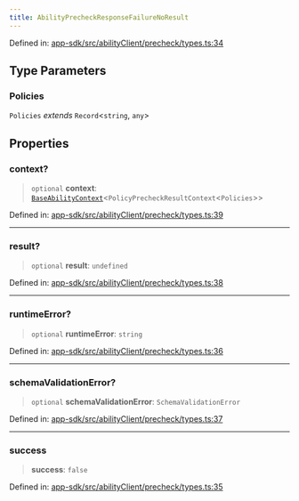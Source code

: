 ```yaml
---
title: AbilityPrecheckResponseFailureNoResult
---
```


Defined in: [app-sdk/src/abilityClient/precheck/types.ts:34](https://github.com/LIT-Protocol/Vincent/blob/4f61b0b06d818c2273457b0cc8a4e68ed21a72ed/packages/libs/app-sdk/src/abilityClient/precheck/types.ts#L34)

## Type Parameters

### Policies

`Policies` *extends* `Record`\<`string`, `any`\>

## Properties

### context?

> `optional` **context**: [`BaseAbilityContext`](./BaseAbilityContext)\<`PolicyPrecheckResultContext`\<`Policies`\>\>

Defined in: [app-sdk/src/abilityClient/precheck/types.ts:39](https://github.com/LIT-Protocol/Vincent/blob/4f61b0b06d818c2273457b0cc8a4e68ed21a72ed/packages/libs/app-sdk/src/abilityClient/precheck/types.ts#L39)

***

### result?

> `optional` **result**: `undefined`

Defined in: [app-sdk/src/abilityClient/precheck/types.ts:38](https://github.com/LIT-Protocol/Vincent/blob/4f61b0b06d818c2273457b0cc8a4e68ed21a72ed/packages/libs/app-sdk/src/abilityClient/precheck/types.ts#L38)

***

### runtimeError?

> `optional` **runtimeError**: `string`

Defined in: [app-sdk/src/abilityClient/precheck/types.ts:36](https://github.com/LIT-Protocol/Vincent/blob/4f61b0b06d818c2273457b0cc8a4e68ed21a72ed/packages/libs/app-sdk/src/abilityClient/precheck/types.ts#L36)

***

### schemaValidationError?

> `optional` **schemaValidationError**: `SchemaValidationError`

Defined in: [app-sdk/src/abilityClient/precheck/types.ts:37](https://github.com/LIT-Protocol/Vincent/blob/4f61b0b06d818c2273457b0cc8a4e68ed21a72ed/packages/libs/app-sdk/src/abilityClient/precheck/types.ts#L37)

***

### success

> **success**: `false`

Defined in: [app-sdk/src/abilityClient/precheck/types.ts:35](https://github.com/LIT-Protocol/Vincent/blob/4f61b0b06d818c2273457b0cc8a4e68ed21a72ed/packages/libs/app-sdk/src/abilityClient/precheck/types.ts#L35)
